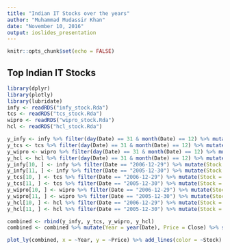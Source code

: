 ```yaml
---
title: "Indian IT Stocks over the years"
author: "Muhammad Mudassir Khan"
date: "November 10, 2016"
output: ioslides_presentation
---
```


```r
knitr::opts_chunk$set(echo = FALSE)
```

## Top Indian IT Stocks

```r
library(dplyr)
library(plotly)
library(lubridate)
infy <- readRDS("infy_stock.Rda")
tcs <- readRDS("tcs_stock.Rda")
wipro <- readRDS("wipro_stock.Rda")
hcl <- readRDS("hcl_stock.Rda")

y_infy <- infy %>% filter(day(Date) == 31 & month(Date) == 12) %>% mutate(Stock = "Infosys")
y_tcs <- tcs %>% filter(day(Date) == 31 & month(Date) == 12) %>% mutate(Stock = "TCS")
y_wipro <- wipro %>% filter(day(Date) == 31 & month(Date) == 12) %>% mutate(Stock = "Wipro")
y_hcl <- hcl %>% filter(day(Date) == 31 & month(Date) == 12) %>% mutate(Stock = "HCL")
y_infy[10, ] <- infy %>% filter(Date == "2006-12-29") %>% mutate(Stock = "Infosys")
y_infy[11, ] <- infy %>% filter(Date == "2005-12-30") %>% mutate(Stock = "Infosys")
y_tcs[10, ] <- tcs %>% filter(Date == "2006-12-29") %>% mutate(Stock = "TCS")
y_tcs[11, ] <- tcs %>% filter(Date == "2005-12-30") %>% mutate(Stock = "TCS")
y_wipro[10, ] <- wipro %>% filter(Date == "2006-12-29") %>% mutate(Stock = "Wipro")
y_wipro[11, ] <- wipro %>% filter(Date == "2005-12-30") %>% mutate(Stock = "Wipro")
y_hcl[10, ] <- hcl %>% filter(Date == "2006-12-29") %>% mutate(Stock = "HCL")
y_hcl[11, ] <- hcl %>% filter(Date == "2005-12-30") %>% mutate(Stock = "HCL")

combined <- rbind(y_infy, y_tcs, y_wipro, y_hcl)
combined <- combined %>% mutate(Year = year(Date), Price = Close) %>% select(Stock, Price, Year) %>% filter(Year > 2003) %>% arrange(Stock, Year)

plot_ly(combined, x = ~Year, y = ~Price) %>% add_lines(color = ~Stock)
```

